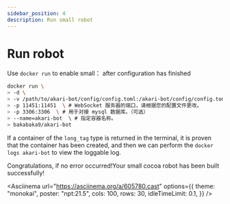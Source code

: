 ```yaml
---
sidebar_position: 4
description: Run small robot
---
```



# Run robot

Use `docker run` to enable small： after configuration has finished

```sh
docker run \
> -d \
> -v /path/to/akari-bot/config/config.toml:/akari-bot/config/config.toml \ # 请将路径修改成对应的位置。
> -p 11451:11451  \ # WebSocket 服务器的端口，请根据您的配置文件更改。
> -p 3306:3306  \ # 用于对接 mysql 数据库。（可选）
> --name=akari-bot  \ # 指定容器名称。
> bakabaka9/akari-bot
```

If a container of the `long_tag` type is returned in the terminal, it is proven that the container has been created, and then we can perform the `docker logs akari-bot` to view the loggable log.

Congratulations, if no error occurred!Your small cocoa robot has been built successfully!

<Asciinema
    url="https://asciinema.org/a/605780.cast"
    options={{
        theme: "monokai",
        poster: "npt:21.5",
        cols: 100,
        rows: 30,
        idleTimeLimit: 0.1,
    }}
/>
